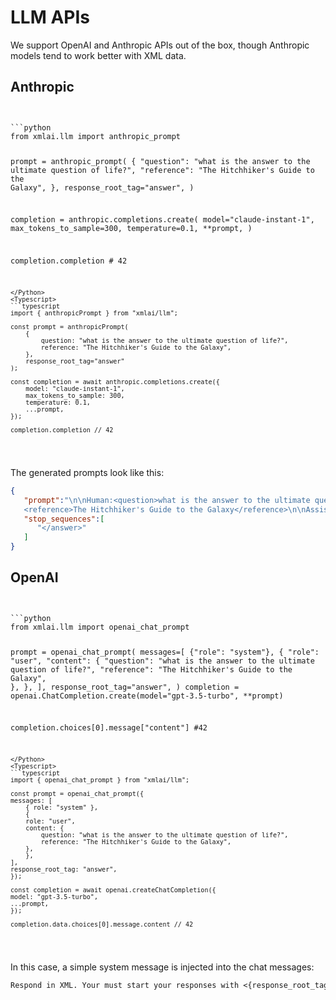 
# LLM APIs

We support OpenAI and Anthropic APIs out of the box, though Anthropic models tend to work better with XML data.

## Anthropic

<Code>
<Python>
```python
from xmlai.llm import anthropic_prompt

prompt = anthropic_prompt(
    {
        "question": "what is the answer to the ultimate question of life?",
        "reference": "The Hitchhiker's Guide to the Galaxy",
    },
    response_root_tag="answer",
)

completion = anthropic.completions.create(
    model="claude-instant-1",
    max_tokens_to_sample=300,
    temperature=0.1,
    **prompt,
)

completion.completion # 42
```
</Python>
<Typescript>
```typescript
import { anthropicPrompt } from "xmlai/llm";

const prompt = anthropicPrompt(
    {
        question: "what is the answer to the ultimate question of life?",
        reference: "The Hitchhiker's Guide to the Galaxy",
    },
    response_root_tag="answer"
);

const completion = await anthropic.completions.create({
    model: "claude-instant-1",
    max_tokens_to_sample: 300,
    temperature: 0.1,
    ...prompt,
});

completion.completion // 42
```
</Typescript>
</Code>

The generated prompts look like this:
```json
{
   "prompt":"\n\nHuman:<question>what is the answer to the ultimate question of life?</question>
   <reference>The Hitchhiker's Guide to the Galaxy</reference>\n\nAssistant:<answer>",
   "stop_sequences":[
      "</answer>"
   ]
}
```


## OpenAI

<Code>
<Python>
```python
from xmlai.llm import openai_chat_prompt

prompt = openai_chat_prompt(
    messages=[
        {"role": "system"},
        {
            "role": "user",
            "content": {
                "question": "what is the answer to the ultimate question of life?",
                "reference": "The Hitchhiker's Guide to the Galaxy",
            },
        },
    ],
    response_root_tag="answer",
)
completion = openai.ChatCompletion.create(model="gpt-3.5-turbo", **prompt)

completion.choices[0].message["content"] #42
```
</Python>
<Typescript>
```typescript
import { openai_chat_prompt } from "xmlai/llm";

const prompt = openai_chat_prompt({
messages: [
    { role: "system" },
    {
    role: "user",
    content: {
        question: "what is the answer to the ultimate question of life?",
        reference: "The Hitchhiker's Guide to the Galaxy",
    },
    },
],
response_root_tag: "answer",
});

const completion = await openai.createChatCompletion({
model: "gpt-3.5-turbo",
...prompt,
});

completion.data.choices[0].message.content // 42
```
</Typescript>
</Code>

In this case, a simple system message is injected into the chat messages:
```txt
Respond in XML. Your must start your responses with <{response_root_tag}>\n\n
```